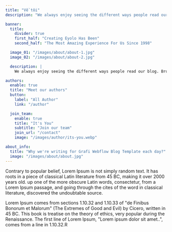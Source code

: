 ```yaml
---
title: "Về tôi"
description: "We always enjoy seeing the different ways people read our blog. Browse the articles to get fresh new insight into the world of business and get inspired."

banner:
  title:
    divider: true
    first_half: "Creating Eyolo Has Been"
    second_half: "The Most Amazing Experience For Us Since 1998"

  image_01: "/images/about/about-1.jpg"
  image_02: "/images/about/about-2.jpg"

  description: |
    We always enjoy seeing the different ways people read our blog. Browse the articles to get fresh new insight into the world of business and get inspired.

authors:
  enable: true
  title: "Meet our authors"
  button:
    label: "All Author"
    link: "/author"

  join_team:
    enable: true
    title: "It's You"
    subtitle: "Join our team"
    join_url: "/contact"
    image: "/images/author/its-you.webp"

about_info:
  title: "Why we're writing for Grafi Webflow Blog Template each day?"
  image: "/images/about/about.jpg"
---
```


Contrary to popular belief, Lorem Ipsum is not simply random text. It has roots in a piece of classical Latin literature from 45 BC, making it over 2000 years old. up one of the more obscure Latin words, consectetur, from a Lorem Ipsum passage, and going through the cites of the word in classical literature, discovered the undoubtable source.

Lorem Ipsum comes from sections 1.10.32 and 1.10.33 of "de Finibus Bonorum et Malorum" (The Extremes of Good and Evil) by Cicero, written in 45 BC. This book is treatise on the theory of ethics, very popular during the Renaissance. The first line of Lorem Ipsum, "Lorem ipsum dolor sit amet..", comes from a line in 1.10.32.R
